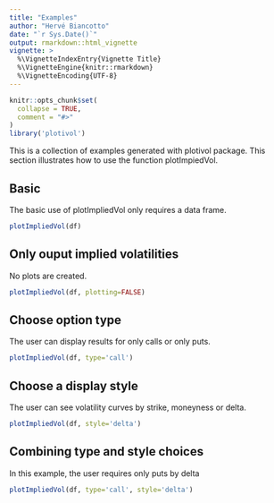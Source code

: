 ```yaml
---
title: "Examples"
author: "Hervé Biancotto"
date: "`r Sys.Date()`"
output: rmarkdown::html_vignette
vignette: >
  %\VignetteIndexEntry{Vignette Title}
  %\VignetteEngine{knitr::rmarkdown}
  %\VignetteEncoding{UTF-8}
---
```


```r
knitr::opts_chunk$set(
  collapse = TRUE,
  comment = "#>"
)
library('plotivol')
```

This is a collection of examples generated with plotivol package. This section illustrates how to use the function plotImpiedVol.

## Basic
The basic use of plotImpliedVol only requires a data frame.

```r
plotImpliedVol(df)
```

## Only ouput implied volatilities
No plots are created.

```r
plotImpliedVol(df, plotting=FALSE)
```

## Choose option type
The user can display results for only calls or only puts.

```r
plotImpliedVol(df, type='call')
```


## Choose a display style
The user can see volatility curves by strike, moneyness or delta.

```r
plotImpliedVol(df, style='delta')
```


## Combining type and style choices
In this example, the user requires only puts by delta

```r
plotImpliedVol(df, type='call', style='delta')
```
